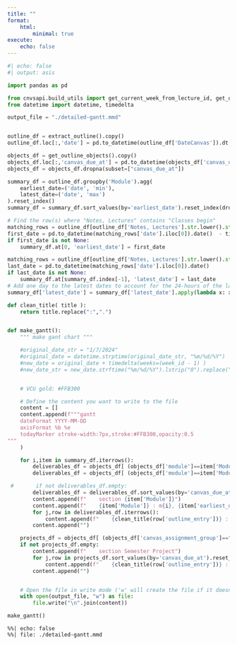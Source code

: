 ```yaml
---
title: ""
format:
    html:
        minimal: true
execute:
    echo: false
---
```


```python
#| echo: false
#| output: asis

import pandas as pd

from cnvsapi.build_utils import get_current_week_from_lecture_id, get_outline_objects, extract_outline
from datetime import datetime, timedelta

output_file = "./detailed-gantt.mmd"


outline_df = extract_outline().copy()
outline_df.loc[:,'date'] = pd.to_datetime(outline_df['DateCanvas']).dt.date

objects_df = get_outline_objects().copy()
objects_df.loc[:,'canvas_due_at'] = pd.to_datetime(objects_df['canvas_due_at']).dt.date
objects_df = objects_df.dropna(subset=["canvas_due_at"])

summary_df = outline_df.groupby('Module').agg(
    earliest_date=('date', 'min'),
    latest_date=('date', 'max')
).reset_index()
summary_df = summary_df.sort_values(by='earliest_date').reset_index(drop=True)

# Find the row(s) where "Notes, Lectures" contains "Classes begin"
matching_rows = outline_df[outline_df['Notes, Lectures'].str.lower().str.contains('classes begin', na=False)]
first_date = pd.to_datetime(matching_rows['date'].iloc[0]).date()  - timedelta(days=1)
if first_date is not None:
    summary_df.at[0, 'earliest_date'] = first_date

matching_rows = outline_df[outline_df['Notes, Lectures'].str.lower().str.contains('last day of classes', na=False)]
last_date = pd.to_datetime(matching_rows['date'].iloc[0]).date()
if last_date is not None:
    summary_df.at[summary_df.index[-1], 'latest_date'] = last_date
# Add one day to the latest dates to account for the 24-hours of the last day
summary_df['latest_date'] = summary_df['latest_date'].apply(lambda x: x + timedelta(days=1))


```


```python

def clean_title( title ):
    return title.replace(":",".")


def make_gantt():
    """ make gant chart """

    #original_date_str = "1/7/2024"
    #original_date = datetime.strptime(original_date_str, "%m/%d/%Y")
    #new_date = original_date + timedelta(weeks=(week_id - 1) )
    #new_date_str = new_date.strftime("%m/%d/%Y").lstrip("0").replace("/0", "/")


    # VCU gold: #FFB300

    # Define the content you want to write to the file
    content = []
    content.append(f"""gantt
    dateFormat YYYY-MM-DD
    axisFormat %b %e
    todayMarker stroke-width:7px,stroke:#FFB300,opacity:0.5
"""
    )

    for i,item in summary_df.iterrows():
        deliverables_df = objects_df[ (objects_df['module']==item['Module']) & (objects_df['canvas_assignment_group']!="Projects") ]
        deliverables_df = objects_df[ (objects_df['module']==item['Module']) & (objects_df['canvas_assignment_group']!="Projects") ]

 #       if not deliverables_df.empty:
        deliverables_df = deliverables_df.sort_values(by='canvas_due_at').reset_index(drop=True)
        content.append(f"    section {item['Module']}")
        content.append(f"    {item['Module']} : m{i}, {item['earliest_date']}, {item['latest_date']}")
        for j,row in deliverables_df.iterrows():
            content.append(f"    {clean_title(row['outline_entry'])} : milestone, {row['canvas_due_at']}, 0d")
        content.append("")

    projects_df = objects_df[ (objects_df['canvas_assignment_group']=="Projects") ]
    if not projects_df.empty:
        content.append(f"    section Semester Project")
        for j,row in projects_df.sort_values(by='canvas_due_at').reset_index(drop=True).iterrows():
            content.append(f"    {clean_title(row['outline_entry'])} : milestone, {row['canvas_due_at']}, 0d")
        content.append("")


    # Open the file in write mode ('w' will create the file if it doesn't exist or overwrite it if it does)
    with open(output_file, "w") as file:
        file.write("\n".join(content))

make_gantt()
```

::: {.no-filter}
```mermaid
%%| echo: false
%%| file: ./detailed-gantt.mmd
```
:::
